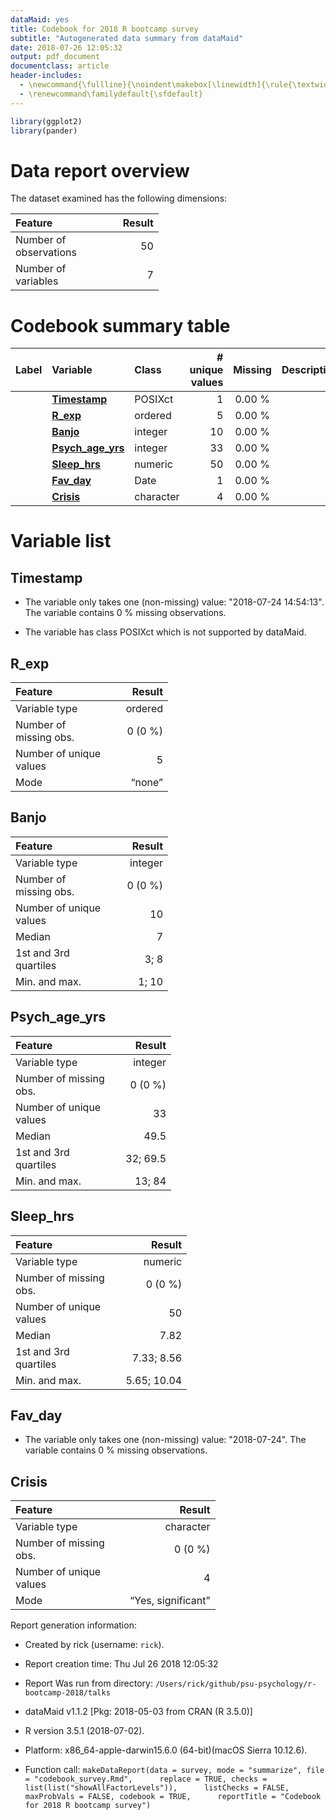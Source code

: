 ```yaml
---
dataMaid: yes
title: Codebook for 2018 R bootcamp survey
subtitle: "Autogenerated data summary from dataMaid"
date: 2018-07-26 12:05:32
output: pdf_document
documentclass: article
header-includes:
  - \newcommand{\fullline}{\noindent\makebox[\linewidth]{\rule{\textwidth}{0.4pt}}}
  - \renewcommand\familydefault{\sfdefault}
---
```

```r
library(ggplot2)
library(pander)
```
# Data report overview
The dataset examined has the following dimensions:


---------------------------------
Feature                    Result
------------------------ --------
Number of observations         50

Number of variables             7
---------------------------------














# Codebook summary table

------------------------------------------------------------------------------
Label   Variable                Class         # unique  Missing  Description  
                                                values                        
------- ----------------------- ----------- ---------- --------- -------------
        **[Timestamp]**         POSIXct              1  0.00 %                

        **[R\_exp]**            ordered              5  0.00 %                

        **[Banjo]**             integer             10  0.00 %                

        **[Psych\_age\_yrs]**   integer             33  0.00 %                

        **[Sleep\_hrs]**        numeric             50  0.00 %                

        **[Fav\_day]**          Date                 1  0.00 %                

        **[Crisis]**            character            4  0.00 %                
------------------------------------------------------------------------------




# Variable list
## Timestamp

* The variable only takes one (non-missing) value: \"2018-07-24 14:54:13\". The variable contains 0 \% missing observations.
 
 * The variable has class POSIXct which is not supported by dataMaid.



\fullline

## R\_exp


-----------------------------------
Feature                      Result
------------------------- ---------
Variable type               ordered

Number of missing obs.      0 (0 %)

Number of unique values           5

Mode                         "none"
-----------------------------------




\fullline

## Banjo


-----------------------------------
Feature                      Result
------------------------- ---------
Variable type               integer

Number of missing obs.      0 (0 %)

Number of unique values          10

Median                            7

1st and 3rd quartiles          3; 8

Min. and max.                 1; 10
-----------------------------------




\fullline

## Psych\_age\_yrs


------------------------------------
Feature                       Result
------------------------- ----------
Variable type                integer

Number of missing obs.       0 (0 %)

Number of unique values           33

Median                          49.5

1st and 3rd quartiles       32; 69.5

Min. and max.                 13; 84
------------------------------------




\fullline

## Sleep\_hrs


---------------------------------------
Feature                          Result
------------------------- -------------
Variable type                   numeric

Number of missing obs.          0 (0 %)

Number of unique values              50

Median                             7.82

1st and 3rd quartiles        7.33; 8.56

Min. and max.               5.65; 10.04
---------------------------------------




\fullline

## Fav\_day

* The variable only takes one (non-missing) value: \"2018-07-24\". The variable contains 0 \% missing observations.



\fullline

## Crisis


----------------------------------------------
Feature                                 Result
------------------------- --------------------
Variable type                        character

Number of missing obs.                 0 (0 %)

Number of unique values                      4

Mode                        "Yes, significant"
----------------------------------------------




\fullline



Report generation information:

 *  Created by rick (username: `rick`).

 *  Report creation time: Thu Jul 26 2018 12:05:32

 *  Report Was run from directory: `/Users/rick/github/psu-psychology/r-bootcamp-2018/talks`

 *  dataMaid v1.1.2 [Pkg: 2018-05-03 from CRAN (R 3.5.0)]

 *  R version 3.5.1 (2018-07-02).

 *  Platform: x86_64-apple-darwin15.6.0 (64-bit)(macOS Sierra 10.12.6).

 *  Function call: `makeDataReport(data = survey, mode = "summarize", file = "codebook_survey.Rmd", 
    replace = TRUE, checks = list(list("showAllFactorLevels")), 
    listChecks = FALSE, maxProbVals = FALSE, codebook = TRUE, 
    reportTitle = "Codebook for 2018 R bootcamp survey")`


